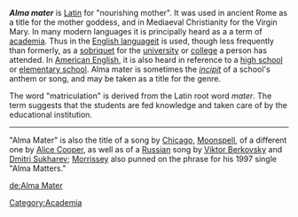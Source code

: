 '''''Alma mater''''' is [[Latin]] for "nourishing mother".  It was used in ancient Rome as a title for the mother goddess, and in Mediaeval Christianity for the Virgin Mary.  In many modern languages it is principally heard as a a term of [[academia]].  Thus in the [[English language]]it is used, though less frequently than formerly,  as a [[sobriquet]] for the [[university]] or [[college]] a person has attended.  In [[American English]], it is also heard in reference to a [[high school]] or [[elementary school]].  Alma mater is sometimes the ''[[incipit]]'' of a school's anthem or song, and may be taken as a title for the genre.  

The word "matriculation" is derived from the Latin root word ''mater''.  The term suggests that the students are fed knowledge and taken care of by the educational institution.

{{edu-stub}}

----

"Alma Mater" is also the title of a song by [[Chicago]], [[Moonspell]], of a different one by [[Alice_Cooper|Alice Cooper]], as well as of a [[Russian language|Russian]] song by [[Viktor Berkovsky]] and [[Dmitri Sukharev]]; [[Morrissey|Morrissey]] also punned on the phrase for his 1997 single "Alma Matters."

[[Category:Academia]]

[[de:Alma Mater]]